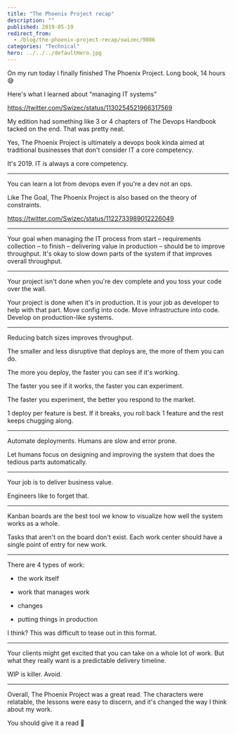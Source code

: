 ```yaml
---
title: "The Phoenix Project recap"
description: ""
published: 2019-05-19
redirect_from:
  - /blog/the-phoenix-project-recap/swizec/9086
categories: "Technical"
hero: ../../../defaultHero.jpg
---
```


On my run today I finally finished The Phoenix Project. Long book, 14 hours 😅

Here's what I learned about "managing IT systems"

https://twitter.com/Swizec/status/1130254521966317569

My edition had something like 3 or 4 chapters of The Devops Handbook tacked on the end. That was pretty neat.

Yes, The Phoenix Project is ultimately a devops book kinda aimed at traditional businesses that don't consider IT a core competency.

It's 2019. IT is always a core competency.

---

You can learn a lot from devops even if you're a dev not an ops.

Like The Goal, The Phoenix Project is also based on the theory of constraints.

https://twitter.com/Swizec/status/1122733989012226049

---

Your goal when managing the IT process from start – requirements collection – to finish – delivering value in production – should be to improve throughput. It's okay to slow down parts of the system if that improves overall throughput.

---

Your project isn't done when you're dev complete and you toss your code over the wall.

Your project is done when it's in production. It is your job as developer to help with that part. Move config into code. Move infrastructure into code. Develop on production-like systems.

---

Reducing batch sizes improves throughput.

The smaller and less disruptive that deploys are, the more of them you can do.

The more you deploy, the faster you can see if it's working.

The faster you see if it works, the faster you can experiment.

The faster you experiment, the better you respond to the market.

1 deploy per feature is best. If it breaks, you roll back 1 feature and the rest keeps chugging along.

---

Automate deployments. Humans are slow and error prone.

Let humans focus on designing and improving the system that does the tedious parts automatically.

---

Your job is to deliver business value.

Engineers like to forget that.

---

Kanban boards are the best tool we know to visualize how well the system works as a whole.

Tasks that aren't on the board don't exist. Each work center should have a single point of entry for new work.

---

There are 4 types of work:

- the work itself

* work that manages work

* changes

* putting things in production

I think? This was difficult to tease out in this format.

---

Your clients might get excited that you can take on a whole lot of work. But what they really want is a predictable delivery timeline.

WIP is killer. Avoid.

---

Overall, The Phoenix Project was a great read. The characters were relatable, the lessons were easy to discern, and it's changed the way I think about my work.

You should give it a read 🤘
